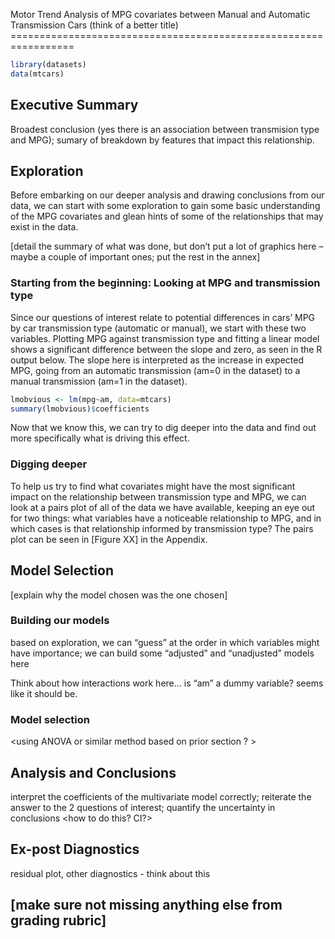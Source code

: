 Motor Trend Analysis of MPG covariates between Manual and Automatic Transmission Cars
(think of a better title)
=================================================================
```r
library(datasets)
data(mtcars)
```

## Executive Summary

Broadest conclusion (yes there is an association between transmision type and MPG); sumary of breakdown by features that impact this relationship.

## Exploration

Before embarking on our deeper analysis and drawing conclusions from our data, we can start with some exploration to gain some basic understanding of the MPG covariates and glean hints of some of the relationships that may exist in the data.

[detail the summary of what was done, but don't put a lot of graphics here -- maybe a couple of important ones; put the rest in the annex]

### Starting from the beginning: Looking at MPG and transmission type

Since our questions of interest relate to potential differences in cars' MPG by car transmission type (automatic or manual), we start with these two variables.  Plotting MPG against transmission type and fitting a linear model shows a significant difference between the slope and zero, as seen in the R output below.  The slope here is interpreted as the increase in expected MPG, going from an automatic transmission (am=0 in the dataset) to a manual transmission (am=1 in the dataset).

```r
lmobvious <- lm(mpg~am, data=mtcars)
summary(lmobvious)$coefficients
```

Now that we know this, we can try to dig deeper into the data and find out more specifically what is driving this effect.

### Digging deeper

To help us try to find what covariates might have the most significant impact on the relationship between transmission type and MPG, we can look at a pairs plot of all of the data we have available, keeping an eye out for two things: what variables have a noticeable relationship to MPG, and in which cases is that relationship informed by transmission type?  The pairs plot can be seen in [Figure XX] in the Appendix.

<analysis of pairs plot per what was just stated>


## Model Selection

[explain why the model chosen was the one chosen]

### Building our models

based on exploration, we can "guess" at the order in which variables might have importance; we can build some "adjusted" and "unadjusted" models here

Think about how interactions work here... is "am" a dummy variable? seems like it should be.

### Model selection

<using ANOVA or similar method based on prior section ? >

## Analysis and Conclusions

interpret the coefficients of the multivariate model correctly; reiterate the answer to the 2 questions of interest; quantify the uncertainty in conclusions <how to do this? CI?>

## Ex-post Diagnostics

residual plot, other diagnostics - think about this

## [make sure not missing anything else from grading rubric]


